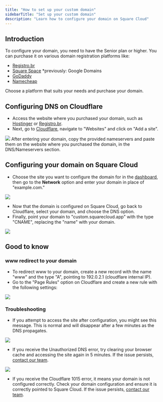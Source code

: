 ```yaml
---
title: "How to set up your custom domain"
sidebarTitle: "Set up your custom domain"
description: "Learn how to configure your domain on Square Cloud"
---
```


## Introduction

To configure your domain, you need to have the Senior plan or higher. You can purchase it on various domain registration platforms like:

- [Registro.br](https://registro.br/)
- [Square Space](https://squarespace.com/) *previously: Google Domains
- [GoDaddy](https://www.godaddy.com/)
- [Namecheap](https://www.namecheap.com/)

Choose a platform that suits your needs and purchase your domain.

## Configuring DNS on Cloudflare

- Access the website where you purchased your domain, such as [Hostinger](https://www.hostinger.com.br/) or [Registro.br](https://registro.br/).
- Next, go to [Cloudflare](https://cloudflare.com/), navigate to "Websites" and click on "Add a site".
<Frame>
  <img src="/images/articles/cloudflare/add-site.png" style={{ borderRadius: '0.2rem' }} />
</Frame>
After entering your domain, copy the provided nameservers and paste them on the website where you purchased the domain, in the DNS/Nameservers section.

## Configuring your domain on Square Cloud

- Choose the site you want to configure the domain for in the [dashboard](https://squarecloud.app/dashboard), then go to the **Network** option and enter your domain in place of "example.com."
<Frame>
  <img src="/images/articles/cloudflare/domain-setup.png" style={{ borderRadius: '0.2rem' }} />
</Frame>

- Now that the domain is configured on Square Cloud, go back to Cloudflare, select your domain, and choose the DNS option.
- Finally, point your domain to "custom.squarecloud.app" with the type "CNAME", replacing the "name" with your domain.

<Frame>
  <img src="/images/articles/cloudflare/record-dns.png" style={{ borderRadius: '0.2rem' }} />
</Frame>

## Good to know
### www redirect to your domain
- To redirect www to your domain, create a new record with the name "www" and the type "A", pointing to 192.0.2.1 (cloudflare internal IP).
- Go to the "Page Rules" option on Cloudflare and create a new rule with the following settings:

<Frame>
  <img src="/images/articles/cloudflare/page-rule-www.png" style={{ borderRadius: '0.2rem' }} />
</Frame>

### Troubleshooting

- If you attempt to access the site after configuration, you might see this message. This is normal and will disappear after a few minutes as the DNS propagates.
<Frame>
  <img src="/images/articles/cloudflare/pending-dns.png" style={{ borderRadius: '0.2rem' }} />
</Frame>

- If you receive the Unauthorized DNS error, try clearing your browser cache and accessing the site again in 5 minutes. If the issue persists, [contact our team](/company/support).
<Frame>
  <img src="/images/articles/cloudflare/unauthorized-dns.png" style={{ borderRadius: '0.2rem' }} />
</Frame>

- If you receive the Cloudflare 1015 error, it means your domain is not configured correctly. Check your domain configuration and ensure it is correctly pointed to Square Cloud. If the issue persists, [contact our team](/company/support).